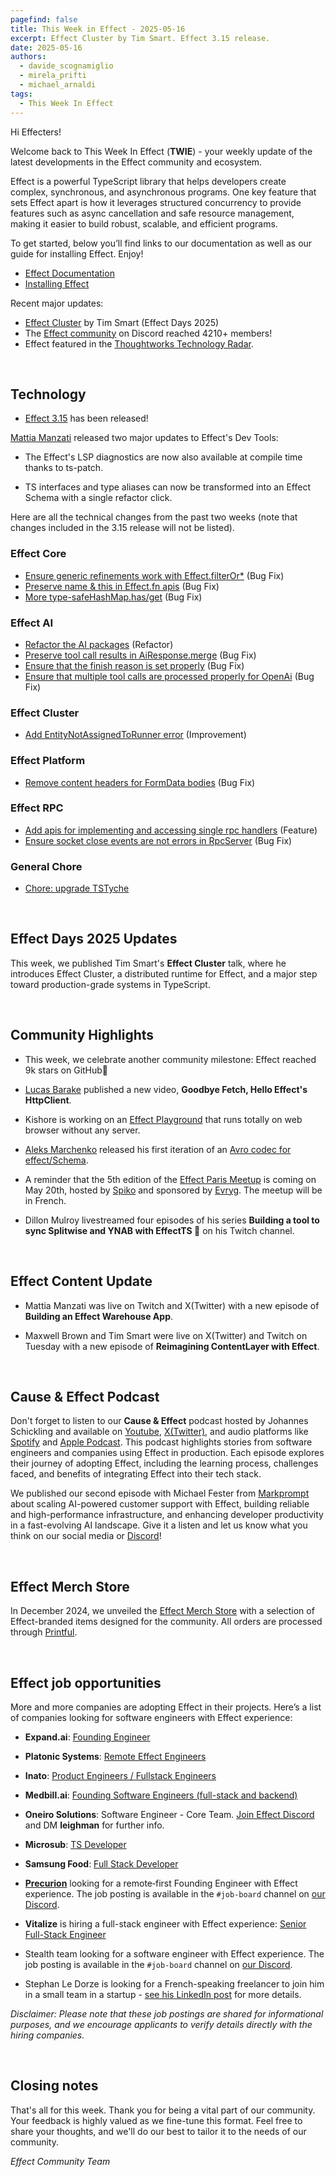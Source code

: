 ```yaml
---
pagefind: false
title: This Week in Effect - 2025-05-16
excerpt: Effect Cluster by Tim Smart. Effect 3.15 release. 
date: 2025-05-16
authors:
  - davide_scognamiglio
  - mirela_prifti
  - michael_arnaldi
tags:
  - This Week In Effect
---
```



Hi Effecters!

Welcome back to This Week In Effect (**TWIE**) - your weekly update of the latest developments in the Effect community and ecosystem.

Effect is a powerful TypeScript library that helps developers create complex, synchronous, and asynchronous programs. One key feature that sets Effect apart is how it leverages structured concurrency to provide features such as async cancellation and safe resource management, making it easier to build robust, scalable, and efficient programs.

To get started, below you’ll find links to our documentation as well as our guide for installing Effect. Enjoy!

- [Effect Documentation](/docs/getting-started/introduction/)
- [Installing Effect](/docs/getting-started/installation/)

Recent major updates:

- [Effect Cluster](https://www.youtube.com/watch?v=4lEDdMuTDJg) by Tim Smart (Effect Days 2025)
- The [Effect community](https://discord.gg/effect-ts) on Discord reached 4210+ members!
- Effect featured in the [Thoughtworks Technology Radar](https://www.thoughtworks.com/radar/languages-and-frameworks/effect).

&nbsp;

## Technology

- [Effect 3.15](https://effect.website/blog/releases/effect/315) has been released!

  <Tweet id="1921743050394444041" />

[Mattia Manzati](https://x.com/MattiaManzati) released two major updates to Effect's Dev Tools:

- The Effect's LSP diagnostics are now also available at compile time thanks to ts-patch.
  <Tweet id="1921943196851950036" />

- TS interfaces and type aliases can now be transformed into an Effect Schema with a single refactor click.
  <Tweet id="1922589657314828621" />

Here are all the technical changes from the past two weeks (note that changes included in the 3.15 release will not be listed).

### Effect Core
- [Ensure generic refinements work with Effect.filterOr*](https://github.com/Effect-TS/effect/pull/4870) (Bug Fix)
- [Preserve name & this in Effect.fn apis](https://github.com/Effect-TS/effect/pull/4857) (Bug Fix)
- [More type-safeHashMap.has/get](https://github.com/Effect-TS/effect/pull/4659) (Bug Fix)

### Effect AI
- [Refactor the AI packages](https://github.com/Effect-TS/effect/pull/4766) (Refactor)
- [Preserve tool call results in AiResponse.merge](https://github.com/Effect-TS/effect/pull/4866) (Bug Fix)
- [Ensure that the finish reason is set properly](https://github.com/Effect-TS/effect/pull/4878) (Bug Fix)
- [Ensure that multiple tool calls are processed properly for OpenAi](https://github.com/Effect-TS/effect/pull/4880) (Bug Fix)

### Effect Cluster
- [Add EntityNotAssignedToRunner error](https://github.com/Effect-TS/effect/pull/4883) (Improvement)

### Effect Platform
- [Remove content headers for FormData bodies](https://github.com/Effect-TS/effect/pull/4882) (Bug Fix)

### Effect RPC
- [Add apis for implementing and accessing single rpc handlers](https://github.com/Effect-TS/effect/pull/4858) (Feature)
- [Ensure socket close events are not errors in RpcServer](https://github.com/Effect-TS/effect/pull/4860) (Bug Fix)

### General Chore
- [Chore: upgrade TSTyche](https://github.com/Effect-TS/effect/pull/4745)


&nbsp;

## Effect Days 2025 Updates

This week, we published Tim Smart's **Effect Cluster** talk, where he introduces Effect Cluster, a distributed runtime for Effect, and a major step toward production-grade systems in TypeScript.
<YouTube
  id="https://www.youtube.com/embed/4lEDdMuTDJg?si=JI18K3wOc1IL_9G6"
  title="Effect Cluster | Tim Smart (Effect Days 2025)"
/>

&nbsp;

## Community Highlights

- This week, we celebrate another community milestone: Effect reached 9k stars on GitHub🌟

  <Tweet id="1922982695820259331" />

- [Lucas Barake](https://www.youtube.com/@lucas-barake) published a new video, **Goodbye Fetch, Hello Effect's HttpClient**.
  <YouTube
  id="https://www.youtube.com/embed/VQy8VrvX24s?si=zDkBr2gZetMQLt2W"
  title="Goodbye Fetch, Hello Effect's HttpClient"
  />

- Kishore is working on an [Effect Playground](https://effect-ts.vercel.app/playground) that runs totally on web browser without any server.

- [Aleks Marchenko](https://github.com/AMar4enko) released his first iteration of an [Avro codec for effect/Schema](https://github.com/AMar4enko/effect-schema-avro).

- A reminder that the 5th edition of the [Effect Paris Meetup](https://www.meetup.com/fr-FR/effect-paris/events/307558421) is coming on May 20th, hosted by [Spiko](https://www.spiko.io/) and sponsored by [Evryg](https://www.evryg.com/en). The meetup will be in French.
  <Tweet id="1917474538104754182" />

- Dillon Mulroy livestreamed four episodes of his series **Building a tool to sync Splitwise and YNAB with EffectTS 🚀** on his Twitch channel.

  <TwitchPlayerNonInteractive video="2456805012" />

&nbsp;
## Effect Content Update

- Mattia Manzati was live on Twitch and X(Twitter) with a new episode of **Building an Effect Warehouse App**.
  <Tweet id="1922207195032162475" />

- Maxwell Brown and Tim Smart were live on X(Twitter) and Twitch on Tuesday with a new episode of **Reimagining ContentLayer with Effect**.
  <Tweet id="1922761447609622725" />

&nbsp;


## Cause & Effect Podcast

Don't forget to listen to our **Cause & Effect** podcast hosted by Johannes Schickling and available on [Youtube](https://www.youtube.com/@effect-ts), [X(Twitter)](https://x.com/EffectTS_/status/1861446144137531585), and audio platforms like [Spotify](https://open.spotify.com/episode/7Bkn7A8EXnoqWWmI0czAdz) and [Apple Podcast](https://podcasts.apple.com/us/podcast/cause-effect/id1781879869). This podcast highlights stories from software engineers and companies using Effect in production. Each episode explores their journey of adopting Effect, including the learning process, challenges faced, and benefits of integrating Effect into their tech stack.

We published our second episode with Michael Fester from [Markprompt](https://markprompt.com/) about scaling AI-powered customer support with Effect, building reliable and high-performance infrastructure, and enhancing developer productivity in a fast-evolving AI landscape. Give it a listen and let us know what you think on our social media or [Discord](https://discord.gg/effect-ts)!

<YouTube
  id="https://www.youtube.com/embed/8lz9-0y58Jc?si=YsdegK9T-axfe_Vm"
  title="Scaling AI for Customer Support at Markprompt with Effect | Cause & Effect #2"
/>

&nbsp;

## Effect Merch Store

In December 2024, we unveiled the [Effect Merch Store](https://effect.website/merch) with a selection of Effect-branded items designed for the community. All orders are processed through [Printful](https://www.printful.com/).

<Tweet id="1868605126862385238" />

&nbsp;

## Effect job opportunities

More and more companies are adopting Effect in their projects. Here’s a list of companies looking for software engineers with Effect experience:

- **Expand.ai**: [Founding Engineer](https://www.expand.ai/careers/founding-engineer)

- **Platonic Systems**: [Remote Effect Engineers](https://twitter.com/platonicsystems/status/1861470819861311945)

- **Inato**: [Product Engineers / Fullstack Engineers](https://jobs.lever.co/inato/6df2d1e3-ce0a-487b-a930-840759803d44)

- **Medbill.ai**: [Founding Software Engineers (full-stack and backend)](https://www.linkedin.com/posts/codingtom_medbill-ai-activity-7260092522708762624-N7TH)

- **Oneiro Solutions**: Software Engineer - Core Team. [Join Effect Discord](https://discord.com/channels/795981131316985866/796153351372275743) and DM **leighman** for further info.

- **Microsub**: [TS Developer](https://x.com/0xdownshift/status/1880013835878154510)

- **Samsung Food**: [Full Stack Developer](https://whisk.bamboohr.com/careers/110)

- **[Precurion](https://precurion.com/)** looking for a remote‑first Founding Engineer with Effect experience. The job posting is available in the `#job-board` channel on [our Discord](https://discord.com/channels/795981131316985866/796153351372275743/1362610725931061258).

- **Vitalize** is hiring a full-stack engineer with Effect experience: [Senior Full-Stack Engineer](https://jobs.ashbyhq.com/vitalize/d907ba5f-0f2f-4bb4-931a-1680d6daf81a)

- Stealth team looking for a software engineer with Effect experience. The job posting is available in the `#job-board` channel on [our Discord](https://discord.com/channels/795981131316985866/796153351372275743/1362610725931061258).

- Stephan Le Dorze is looking for a French-speaking freelancer to join him in a small team in a startup - [see his LinkedIn post](https://www.linkedin.com/posts/stephaneledorze_mission-longue-avec-moi-entre-autre-activity-7310947252741570560-Bqsh/) for more details.

_Disclaimer: Please note that these job postings are shared for informational purposes, and we encourage applicants to verify details directly with the hiring companies._

&nbsp;

## Closing notes

That's all for this week. Thank you for being a vital part of our community. Your feedback is highly valued as we fine-tune this format. Feel free to share your thoughts, and we'll do our best to tailor it to the needs of our community.

_Effect Community Team_
